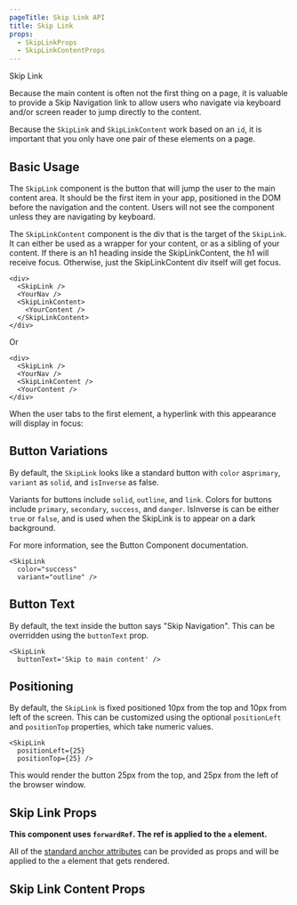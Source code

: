 ```yaml
---
pageTitle: Skip Link API
title: Skip Link
props:
  - SkipLinkProps
  - SkipLinkContentProps
---
```


<DocsHeading type="api">Skip Link</DocsHeading>

Because the main content is often not the first thing on a page, it is valuable to provide a Skip Navigation link
to allow users who navigate via keyboard and/or screen reader to jump directly to the content.

Because the `SkipLink` and `SkipLinkContent` work based on an `id`, it is important that you only have one pair of these elements on a page.

## Basic Usage

The `SkipLink` component is the button that will jump the user to the main content area. It should be the first item in your app, positioned in the DOM before the navigation and the content.
Users will not see the component unless they are navigating by keyboard.

The `SkipLinkContent` component is the div that is the target of the `SkipLink`. It can either be used as a wrapper for your content, or as a sibling of your content.
If there is an h1 heading inside the SkipLinkContent, the h1 will receive focus. Otherwise, just the SkipLinkContent div itself will get focus.

```
<div>
  <SkipLink />
  <YourNav />
  <SkipLinkContent>
    <YourContent />
  </SkipLinkContent>
</div>
```

Or

```
<div>
  <SkipLink />
  <YourNav />
  <SkipLinkContent />
  <YourContent />
</div>
```

When the user tabs to the first element, a hyperlink with this appearance will display in focus:

## Button Variations

By default, the `SkipLink` looks like a standard button with `color` as`primary`, `variant` as `solid`, and `isInverse` as false.

Variants for buttons include `solid`, `outline`, and `link`.
Colors for buttons include `primary`, `secondary`, `success`, and `danger`.
IsInverse is can be either `true` or `false`, and is used when the SkipLink is to appear on a dark background.

For more information, see the <Link to="/api/button">Button Component documentation</Link>.

```
<SkipLink
  color="success"
  variant="outline" />
```

## Button Text

By default, the text inside the button says "Skip Navigation". This can be overridden using the `buttonText` prop.

```
<SkipLink
  buttonText='Skip to main content' />
```

## Positioning

By default, the `SkipLink` is fixed positioned 10px from the top and 10px from left of the screen. This can be customized using the optional `positionLeft`
and `positionTop` properties, which take numeric values.

```
<SkipLink
  positionLeft={25}
  positionTop={25} />
```

This would render the button 25px from the top, and 25px from the left of the browser window.

## Skip Link Props

**This component uses `forwardRef`. The ref is applied to the `a` element.**

All of the [standard anchor attributes](https://developer.mozilla.org/en-US/docs/Web/HTML/Element/a) can be provided as props and will be applied to the `a` element that gets rendered.

<SkipLinkProps />

## Skip Link Content Props

<SkipLinkContentProps />
